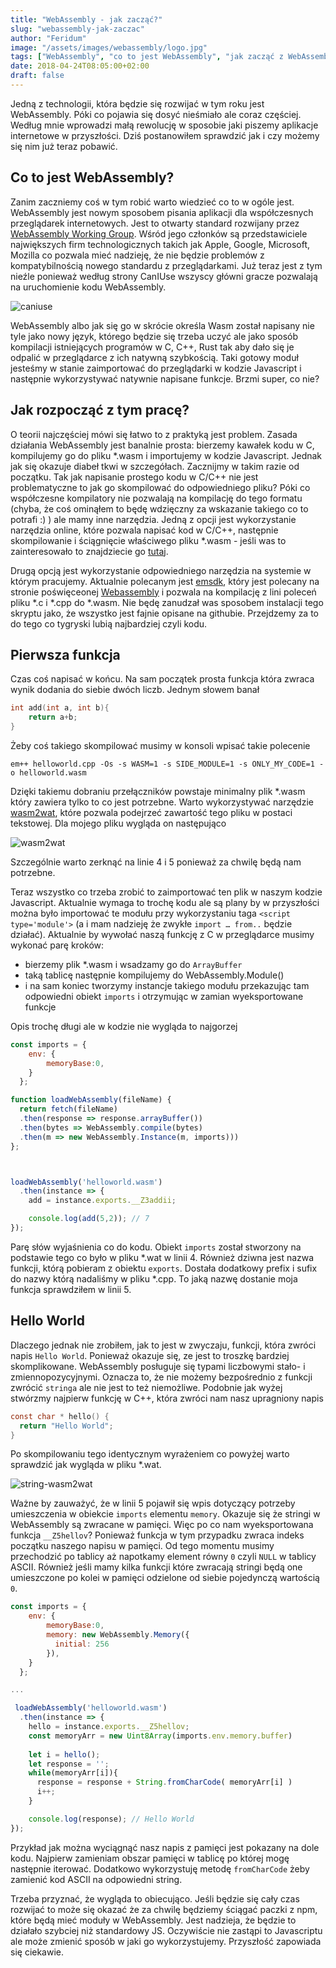 ```yaml
---
title: "WebAssembly - jak zacząć?"
slug: "webassembly-jak-zaczac"
author: "Feridum"
image: "/assets/images/webassembly/logo.jpg"
tags: ["WebAssembly", "co to jest WebAssembly", "jak zacząć z WebAssembly", "Javascript"]
date: 2018-04-24T08:05:00+02:00
draft: false
---
```


Jedną z technologii, która będzie się rozwijać w tym roku jest WebAssembly. Póki co pojawia się dosyć nieśmiało ale coraz częściej. Według mnie wprowadzi małą rewolucję w sposobie jaki piszemy aplikacje internetowe w przyszłości. Dziś postanowiłem sprawdzić jak i czy możemy się nim już teraz pobawić.



## Co to jest WebAssembly?

Zanim zaczniemy coś w tym robić warto wiedzieć co to w ogóle jest. WebAssembly jest nowym sposobem pisania aplikacji dla współczesnych przeglądarek internetowych. Jest to otwarty standard rozwijany przez [WebAssembly Working Group](https://www.w3.org/wasm/). Wśród jego członków są przedstawiciele największych firm technologicznych takich jak Apple, Google, Microsoft, Mozilla co pozwala mieć nadzieję, że nie będzie problemów z kompatybilnością nowego standardu z przeglądarkami. Już teraz jest z tym nieźle ponieważ według strony CanIUse wszyscy główni gracze pozwalają na uruchomienie kodu WebAssembly. 

![caniuse](/assets/images/webassembly/caniuse.png)

WebAssembly albo jak się go w skrócie określa Wasm został napisany nie tyle jako nowy język, którego będzie się trzeba uczyć ale jako sposób kompilacji istniejących programów w C, C++, Rust tak aby dało się je odpalić w przeglądarce z ich natywną szybkością. Taki gotowy moduł jesteśmy w stanie zaimportować do przeglądarki w kodzie Javascript i następnie wykorzystywać natywnie napisane funkcje. Brzmi super, co nie?  


## Jak rozpocząć z tym pracę?

O teorii najczęściej mówi się łatwo to z praktyką jest problem. Zasada działania WebAssembly jest banalnie prosta: bierzemy kawałek kodu w C, kompilujemy go do pliku *.wasm i importujemy w kodzie Javascript. Jednak jak się okazuje diabeł tkwi w szczegółach. Zacznijmy w takim razie od początku. Tak jak napisanie prostego kodu w C/C++ nie jest problematyczne to jak go skompilować do odpowiedniego pliku? Póki co współczesne kompilatory nie pozwalają na kompilację do tego formatu (chyba, że coś ominąłem to będę wdzięczny za wskazanie takiego co to potrafi :) ) ale mamy inne narzędzia.  Jedną z opcji jest wykorzystanie narzędzia online, które pozwala napisać kod w C/C++, następnie skompilowanie i ściągnięcie właściwego pliku *.wasm - jeśli was to zainteresowało to znajdziecie go [tutaj](https://mbebenita.github.io/WasmExplorer/). 

Drugą opcją jest wykorzystanie odpowiedniego narzędzia na systemie w którym pracujemy.  Aktualnie polecanym jest [emsdk](https://github.com/juj/emsdk), który jest polecany na stronie poświęceonej [Webassembly](http://webassembly.org) i pozwala na kompilację z lini poleceń pliku *.c i *.cpp do *.wasm. Nie będę zanudzał was sposobem instalacji tego skryptu jako, że wszystko jest fajnie opisane na githubie. Przejdzemy za to do tego co tygryski lubią najbardziej czyli kodu.

## Pierwsza funkcja

Czas coś napisać w końcu. Na sam początek prosta funkcja która zwraca wynik dodania do siebie dwóch liczb. Jednym słowem banał

```c
int add(int a, int b){
	return a+b;
}
```

Żeby coś takiego skompilować musimy w konsoli wpisać takie polecenie 
```
em++ helloworld.cpp -Os -s WASM=1 -s SIDE_MODULE=1 -s ONLY_MY_CODE=1 -o helloworld.wasm
```

Dzięki takiemu dobraniu przełączników powstaje minimalny plik *.wasm który zawiera tylko to co jest potrzebne. Warto wykorzystywać narzędzie [wasm2wat](https://cdn.rawgit.com/WebAssembly/wabt/aae5a4b7/demo/wasm2wat/), które pozwala podejrzeć zawartość tego pliku w postaci tekstowej. Dla mojego pliku wygląda on następująco

![wasm2wat](/assets/images/webassembly/wat.png)

Szczególnie warto zerknąć na linie 4 i 5 ponieważ za chwilę będą nam potrzebne. 

Teraz wszystko co trzeba zrobić to zaimportować ten plik w naszym kodzie Javascript. Aktualnie wymaga to trochę kodu ale są plany by w przyszłości można było importować te modułu przy wykorzystaniu taga `<script type='module'>` (a i mam nadzieję że zwykłe `import … from..` będzie działać). Aktualnie by wywołać naszą funkcję z C w przeglądarce musimy wykonać parę kroków: 

- bierzemy plik *.wasm i wsadzamy go do `ArrayBuffer`
- taką tablicę następnie kompilujemy  do WebAssembly.Module()
- i na sam koniec tworzymy instancje takiego modułu przekazując tam odpowiedni obiekt `imports` i otrzymując w zamian wyeksportowane funkcje

Opis trochę długi ale w kodzie nie wygląda to najgorzej

```js
const imports = {
    env: {
        memoryBase:0,
    }
  };

function loadWebAssembly(fileName) {
  return fetch(fileName)
  .then(response => response.arrayBuffer())
  .then(bytes => WebAssembly.compile(bytes)
  .then(m => new WebAssembly.Instance(m, imports)))
};



loadWebAssembly('helloworld.wasm')
  .then(instance => {
    add = instance.exports.__Z3addii;

    console.log(add(5,2)); // 7
});

```

Parę słów wyjaśnienia co do kodu. Obiekt `imports` został stworzony na podstawie tego co było w pliku *.wat w linii 4. Również dziwna jest nazwa funkcji, którą pobieram z obiektu `exports`. Dostała dodatkowy prefix i sufix do nazwy którą nadaliśmy w pliku *.cpp. To jaką nazwę dostanie moja funkcja sprawdziłem w linii 5. 

## Hello World
Dlaczego jednak nie zrobiłem, jak to jest w zwyczaju, funkcji, która zwróci napis `Hello World`. Ponieważ okazuje się, ze jest to troszkę bardziej skomplikowane. WebAssembly posługuje się typami liczbowymi stało- i zmiennopozycyjnymi. Oznacza to, że nie możemy bezpośrednio z funkcji zwrócić `stringa` ale nie jest to też niemożliwe. Podobnie jak wyżej stwórzmy najpierw funkcję w C++, która zwróci nam nasz upragniony napis

```c
const char * hello() {
  return "Hello World";
}
```

Po skompilowaniu tego identycznym wyrażeniem co powyżej warto sprawdzić jak wygląda w pliku *.wat. 

![string-wasm2wat](/assets/images/webassembly/wat_string.png)

Ważne by zauważyć, że w linii 5 pojawił się wpis dotyczący potrzeby umieszczenia w obiekcie `imports` elementu `memory`. Okazuje się że stringi w WebAssembly są zwracane w pamięci.  Więc po co nam wyeksportowana funkcja `__Z5hellov`? Ponieważ funkcja w tym przypadku zwraca indeks początku naszego napisu w pamięci. Od tego momentu musimy przechodzić po tablicy aż napotkamy element równy `0` czyli `NULL` w tablicy ASCII. Również jeśli mamy kilka funkcji które zwracają stringi będą one umieszczone po kolei w pamięci odzielone od siebie pojedynczą wartością `0`.

```js
const imports = {
    env: {
        memoryBase:0,
        memory: new WebAssembly.Memory({
          initial: 256
        }),
    }
  };

...

 loadWebAssembly('helloworld.wasm')
  .then(instance => {
    hello = instance.exports.__Z5hellov;
    const memoryArr = new Uint8Array(imports.env.memory.buffer)
    
    let i = hello();
    let response = '';
    while(memoryArr[i]){
      response = response + String.fromCharCode( memoryArr[i] )
      i++;
    }

    console.log(response); // Hello World
}); 
```


Przykład jak można wyciągnąć nasz napis z pamięci jest pokazany na dole kodu. Najpierw zamieniam obszar pamięci w tablicę po której mogę następnie iterować. Dodatkowo wykorzystuję metodę `fromCharCode` żeby zamienić kod ASCII na odpowiedni string.

Trzeba przyznać, że wygląda to obiecująco. Jeśli będzie się cały czas rozwijać to może się okazać że za chwilę będziemy ściągać paczki z npm, które będą mieć moduły w WebAssembly. Jest nadzieja, że będzie to działało szybciej niż standardowy JS. Oczywiście nie zastąpi to Javascriptu ale może zmienić sposób w jaki go wykorzystujemy. Przyszłość zapowiada się ciekawie. 

